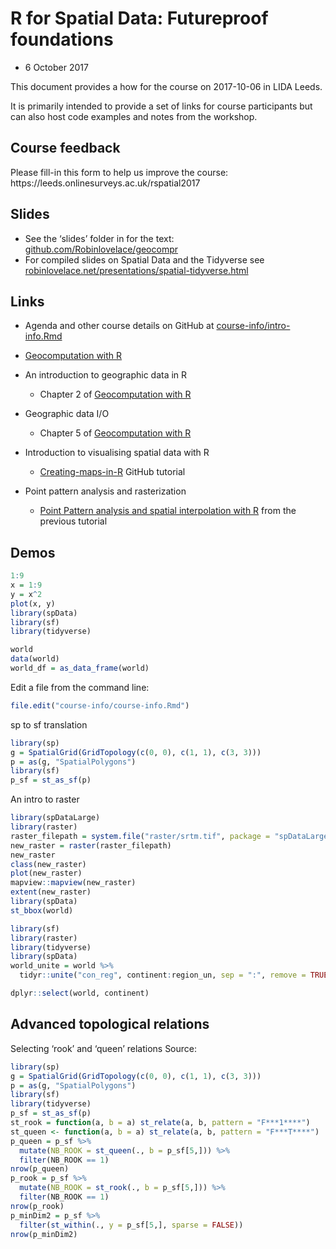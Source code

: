 # R for Spatial Data: Futureproof foundations

- 6 October 2017

This document provides a how for the course on 2017-10-06 in LIDA Leeds.

It is primarily intended to provide a set of links for course participants but can also host code examples and notes from the workshop.


## Course feedback

Please fill-in this form to help us improve the course:
 https://leeds.onlinesurveys.ac.uk/rspatial2017 

## Slides

- See the 'slides' folder in for the text: [github.com/Robinlovelace/geocompr](https://github.com/Robinlovelace/geocompr/blob/master/slides/)
- For compiled slides on Spatial Data and the Tidyverse see [robinlovelace.net/presentations/spatial-tidyverse.html](http://robinlovelace.net/presentations/spatial-tidyverse.html#1)

## Links

- Agenda  and other course details on GitHub at [course-info/intro-info.Rmd](https://github.com/Robinlovelace/Creating-maps-in-R/blob/master/course-info/intro-info.Rmd)
- [Geocomputation with R](http://robinlovelace.net/geocompr/)

- An introduction to geographic data in R
    - Chapter 2 of [Geocomputation with R](http://robinlovelace.net/geocompr/spatial-class.html)
- Geographic data I/O
    - Chapter 5 of [Geocomputation with R](http://robinlovelace.net/geocompr/read-write.html)
- Introduction to visualising spatial data with R
    - [Creating-maps-in-R](https://github.com/Robinlovelace/Creating-maps-in-R) GitHub tutorial
- Point pattern analysis and rasterization
    - [Point Pattern analysis and spatial interpolation with R
](https://github.com/Robinlovelace/Creating-maps-in-R/blob/master/vignettes/point-pattern.md) from the previous tutorial

## Demos

```r
1:9
x = 1:9
y = x^2
plot(x, y)
library(spData)
library(sf)
library(tidyverse)

world
data(world)
world_df = as_data_frame(world)
```

Edit a file from the command line:

```r
file.edit("course-info/course-info.Rmd")
```

sp to sf translation

```r
library(sp)
g = SpatialGrid(GridTopology(c(0, 0), c(1, 1), c(3, 3)))
p = as(g, "SpatialPolygons")
library(sf)
p_sf = st_as_sf(p)
```

An intro to raster

```r
library(spDataLarge)
library(raster)
raster_filepath = system.file("raster/srtm.tif", package = "spDataLarge")
new_raster = raster(raster_filepath)
new_raster
class(new_raster)
plot(new_raster)
mapview::mapview(new_raster)
extent(new_raster)
library(spData)
st_bbox(world)
```



```r
library(sf)
library(raster)
library(tidyverse)
library(spData)
world_unite = world %>%
  tidyr::unite("con_reg", continent:region_un, sep = ":", remove = TRUE)

dplyr::select(world, continent)
```







 
## Advanced topological relations
 
 Selecting 'rook' and 'queen' relations
Source: 

```r
library(sp)
g = SpatialGrid(GridTopology(c(0, 0), c(1, 1), c(3, 3)))
p = as(g, "SpatialPolygons")
library(sf)
library(tidyverse)
p_sf = st_as_sf(p)
st_rook = function(a, b = a) st_relate(a, b, pattern = "F***1****")
st_queen <- function(a, b = a) st_relate(a, b, pattern = "F***T****")
p_queen = p_sf %>%
  mutate(NB_ROOK = st_queen(., b = p_sf[5,])) %>%
  filter(NB_ROOK == 1)
nrow(p_queen)
p_rook = p_sf %>%
  mutate(NB_ROOK = st_rook(., b = p_sf[5,])) %>% 
  filter(NB_ROOK == 1)
nrow(p_rook)
p_minDim2 = p_sf %>%
  filter(st_within(., y = p_sf[5,], sparse = FALSE)) 
nrow(p_minDim2)
```